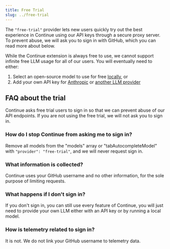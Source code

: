 ```yaml
---
title: Free Trial
slug: ../free-trial
---
```



The `"free-trial"` provider lets new users quickly try out the best experience in Continue using our API keys through a secure proxy server. To prevent abuse, we will ask you to sign in with GitHub, which you can read more about below.

While the Continue extension is always free to use, we cannot support infinite free LLM usage for all of our users. You will eventually need to either:

1. Select an open-source model to use for free [locally](../top-level/ollama.mdx), or
2. Add your own API key for [Anthropic](../top-level/anthropic.mdx) or [another LLM provider](/customize/model-providers)

## FAQ about the trial

Continue asks free trial users to sign in so that we can prevent abuse of our API endpoints. If you are not using the free trial, we will not ask you to sign in.

### How do I stop Continue from asking me to sign in?

Remove all models from the "models" array or "tabAutocompleteModel" with `"provider": "free-trial"`, and we will never request sign in.

### What information is collected?

Continue uses your GitHub username and no other information, for the sole purpose of limiting requests.

### What happens if I don't sign in?

If you don't sign in, you can still use every feature of Continue, you will just need to provide your own LLM either with an API key or by running a local model.

### How is telemetry related to sign in?

It is not. We do not link your GitHub username to telemetry data.
